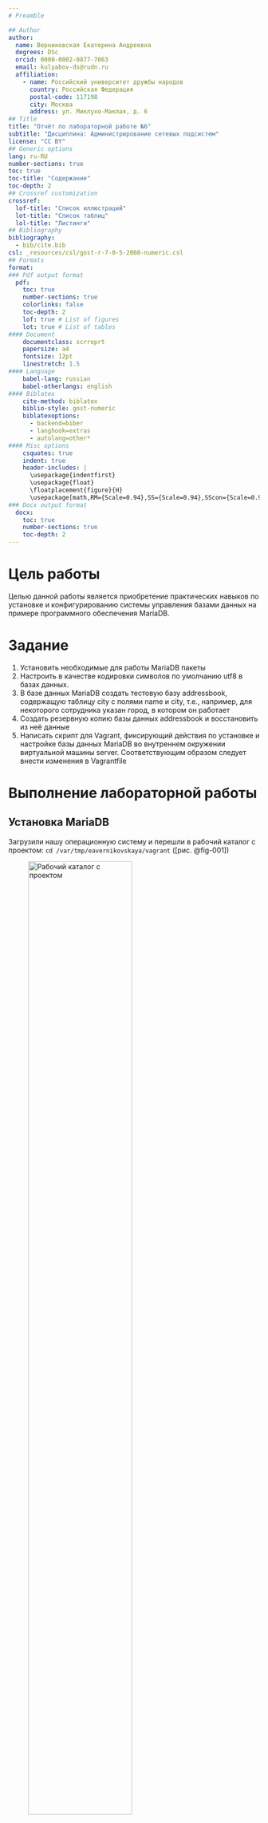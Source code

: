 ```yaml
---
# Preamble

## Author
author:
  name: Верниковская Екатерина Андреевна
  degrees: DSc
  orcid: 0000-0002-0877-7063
  email: kulyabov-ds@rudn.ru
  affiliation:
    - name: Российский университет дружбы народов
      country: Российская Федерация
      postal-code: 117198
      city: Москва
      address: ул. Миклухо-Маклая, д. 6
## Title
title: "Отчёт по лабораторной работе №6"
subtitle: "Дисциплина: Администрирование сетевых подсистем"
license: "CC BY"
## Generic options
lang: ru-RU
number-sections: true
toc: true
toc-title: "Содержание"
toc-depth: 2
## Crossref customization
crossref:
  lof-title: "Список иллюстраций"
  lot-title: "Список таблиц"
  lol-title: "Листинги"
## Bibliography
bibliography:
  - bib/cite.bib
csl: _resources/csl/gost-r-7-0-5-2008-numeric.csl
## Formats
format:
### Pdf output format
  pdf:
    toc: true
    number-sections: true
    colorlinks: false
    toc-depth: 2
    lof: true # List of figures
    lot: true # List of tables
#### Document
    documentclass: scrreprt
    papersize: a4
    fontsize: 12pt
    linestretch: 1.5
#### Language
    babel-lang: russian
    babel-otherlangs: english
#### Biblatex
    cite-method: biblatex
    biblio-style: gost-numeric
    biblatexoptions:
      - backend=biber
      - langhook=extras
      - autolang=other*
#### Misc options
    csquotes: true
    indent: true
    header-includes: |
      \usepackage{indentfirst}
      \usepackage{float}
      \floatplacement{figure}{H}
      \usepackage[math,RM={Scale=0.94},SS={Scale=0.94},SScon={Scale=0.94},TT={Scale=MatchLowercase,FakeStretch=0.9},DefaultFeatures={Ligatures=Common}]{plex-otf}
### Docx output format
  docx:
    toc: true
    number-sections: true
    toc-depth: 2
---
```


# Цель работы

Целью данной работы является приобретение практических навыков по установке и конфигурированию системы управления базами данных на примере программного обеспечения MariaDB.

# Задание

1. Установить необходимые для работы MariaDB пакеты
2. Настроить в качестве кодировки символов по умолчанию utf8 в базах данных.
3. В базе данных MariaDB создать тестовую базу addressbook, содержащую таблицу city с полями name и city, т.е., например, для некоторого сотрудника указан город, в котором он работает
4. Создать резервную копию базы данных addressbook и восстановить из неё данные
5. Написать скрипт для Vagrant, фиксирующий действия по установке и настройке базы данных MariaDB во внутреннем окружении виртуальной машины server. Соответствующим образом следует внести изменения в Vagrantfile

# Выполнение лабораторной работы

## Установка MariaDB

Загрузили нашу операционную систему и перешли в рабочий каталог с проектом: ```cd /var/tmp/eavernikovskaya/vagrant``` ([рис. @fig-001])

![Рабочий каталог с проектом](image/лаба6_1.png){#fig-001 width=70%}

Запустили виртуальную машину server: ```make server-up``` ([рис. @fig-002]) 

![Запуск виртуальной машины server](image/лаба6_2.png){#fig-002 width=70%}

Далее на виртуальной машине server вошли под созданным нами в предыдущей работе пользователем и открыли терминал. Перешли в режим суперпользователя: ```sudo -i``` ([рис. @fig-003])

![Переход в режим суперпользователя](image/лаба6_3.png){#fig-003 width=70%}

Далее установили необходимые для работы с базами данных пакеты: ```dnf -y install mariadb mariadb-server``` ([рис. @fig-004])

![Установка необходимых пакетов для работы с базами данных](image/лаба6_4.png){#fig-004 width=70%}

Далее посмотрели конфигурационные файлы mariadb в каталоге */etc/my.cnf.d* и файл */etc/my.cnf* ([рис. @fig-005])

Пояснения к файлам: 

- Файл */etc/my.cnf*:

	+ Основной конфигурационный файл MySQL/MariaDB

	+ Содержит секцию [client-server] для общих настроек клиента и сервера

	+ директива includedir /etc/my.cnf.d - это означает, что файлы из каталога /etc/my.cnf.d подключаются к основной конфигурации

- Файлы в каталоге */etc/my.cnf.d/*:

	+ auth_gssapi.cnf - настройки аутентификации GSSAPI

	+ client.cnf - параметры для клиентских подключений

	+ enable_encryption.preset - предустановки для включения шифрования

	+ mariadb-server.cnf - основные настройки сервера MariaDB

	+ mysql-clients.cnf - настройки для клиентов MySQL

	+ provider_*.cnf - конфигурации различных провайдеров сжатия (bzip2, lz4, lzo, snappy)

	+ spider.cnf - настройки для движка Spider

![Файлы в каталоге /etc/my.cnf.d и файл /etc/my.cnf](image/лаба6_5.png){#fig-005 width=70%}

Далее для запуска и включения программного обеспечения mariadb использовали: ```systemctl start mariadb``` и ```systemctl enable mariadb``` ([рис. @fig-006])

![Запуск и включение mariadb](image/лаба6_6.png){#fig-006 width=70%}

Далее убедились, что mariadb прослушивает порт 3306: ```ss -tulpen | grep mariadb``` ([рис. @fig-007])

![Порт который прослушивает mariadb](image/лаба6_7.png){#fig-007 width=70%}

Далее запустили скрипт конфигурации безопасности mariadb: ```mysql_secure_installation```. Установили пароль для пользователя root базы данных, отключили удалённый корневой доступ и удалили тестовую базу данных и любых анонимных пользователей ([рис. @fig-008]), ([рис. @fig-009]), ([рис. @fig-010])

![Запуск скрипта конфигурации безопасности mariadb (1)](image/лаба6_8.png){#fig-008 width=70%}

![Запуск скрипта конфигурации безопасности mariadb (2)](image/лаба6_9.png){#fig-009 width=70%}

![Запуск скрипта конфигурации безопасности mariadb (3)](image/лаба6_10.png){#fig-010 width=70%}

Для входа в базу данных с правами администратора базы данных ввели ```mysql -u root -p``` ([рис. @fig-011])

![Вход в базу данных с правами администратора (1)](image/лаба6_11.png){#fig-011 width=70%}

Псомотреди список команд MySQL, введя ```\h``` ([рис. @fig-012])

![Список команд MySQL](image/лаба6_12.png){#fig-012 width=70%}

Из приглашения интерактивной оболочки MariaDB для отображения доступных в настоящее время баз данных ввели MySQL-запрос ```SHOW DATABASES;``` ([рис. @fig-013])

В системе присутствуют вот такие базы данных:

- information_schema - системная БД, содержащая метаданные о всех других базах данных

- mysql - системная БД, хранящая информацию о пользователях, привилегиях и других системных настройках

- performance_schema - системная БД для мониторинга производительности сервера

- sys - системная БД, предоставляющая удобные представления для анализа производительности

Это стандартный набор системных баз данных, которые создаются при первоначальной установке MariaDB/MySQL. Пользовательские базы данных в системе пока что отсутствуют.

![Доступные базы данных в настоящее время](image/лаба6_13.png){#fig-013 width=70%}

Для выхода из интерфейса интерактивной оболочки MariaDB ввели ```exit;``` ([рис. @fig-014])

![Выход из интерфейса интерактивной оболочки MariaDB](image/лаба6_14.png){#fig-014 width=70%}

## Конфигурация кодировки символов

Опять вошли в базу данных с правами администратора ```mysql -u root -p``` ([рис. @fig-015])

![Вход в базу данных с правами администратора (2)](image/лаба6_15.png){#fig-015 width=70%}

Далее посмотрели статус MariaDB введя ```status``` ([рис. @fig-016])

Пояснения к статусу MariaDB:

- Информация о клиенте:

	+ mysql Ver 15.1 Distrib 10.11.11-MariaDB - версия клиента и сервера MariaDB

	+ for Linux (x86_64) - платформа

- Текущее соединение:

	+ Connection id: 14 - идентификатор соединения

	+ Current database: - нет выбранной БД

	+ Current user: root@localhost - пользователь и хост

	+ SSL: Not in use - SSL не используется

- Серверная информация:

	+ Server: MariaDB - тип СУБД

	+ Server version: 10.11.11-MariaDB - версия сервера

	+ Connection: Localhost via UNIX socket - тип подключения

	+ UNIX socket: /var/lib/mysql/mysql.sock - сокет-файл

- Кодировки:

	+ Server characterset: latin1 - кодировка сервера

	+ Client characterset: utf8mb3 - кодировка клиента

- Статистика сервера:

	+ Uptime: 15 min 12 sec - время работы сервера

	+ Threads: 1 - количество активных потоков

	+ Questions: 27 - выполнено запросов

	+ Queries per second avg: 0.029 - среднее количество запросов в секунду

![Статус MariaDB](image/лаба6_16.png){#fig-016 width=70%}

Далее в каталоге */etc/my.cnf.d* создали файл *utf8.cnf* ([рис. @fig-017]): 

```cd /etc/my.cnf.d```

```touch utf8.cnf```

![Создание файла utf8.cnf](image/лаба6_17.png){#fig-017 width=70%}

Открыв этот файл на редактирование пропишем в нём следующие строки ([рис. @fig-018]):

```
[client]
default-character-set = utf8
[mysqld]
character-set-server = utf8
```

![Редактирование файла utf8.cnf](image/лаба6_18.png){#fig-018 width=70%}

Далее перезапустили MariaDB с помощью ```systemctl restart mariadb``` ([рис. @fig-019])

![Презапуск MariaDB](image/лаба6_19.png){#fig-019 width=70%}

Далее опять вошли в базу данных с правами администратора, посмотрели статус MariaDB и поняли что сервер и базы данных теперь используют utf8mb3 вместо latin1, что обеспечивает поддержку Unicode символов и корректное отображение кириллицы и других языков ([рис. @fig-020])

![Статус MariaDB после конфигурации кодировки символов](image/лаба6_20.png){#fig-020 width=70%}

## Создание базы данных

Опять зашли в базу данных с правами администратора ```mysql -u root -p``` ([рис. @fig-021])

![Вход в базу данных с правами администратора (3)](image/лаба6_21.png){#fig-021 width=70%}

Создали базу данных с именем addressbook: ```CREATE DATABASE addressbook CHARACTER SET utf8 COLLATE utf8_general_ci;``` ([рис. @fig-022])

![Создание базы данных с именем addressbook](image/лаба6_22.png){#fig-022 width=70%}

Перешли к базе данных addressbook: ```USE addressbook;``` ([рис. @fig-023])

![Переход к базе данных addressbook](image/лаба6_23.png){#fig-023 width=70%}

Отобразили имеющиеся в базе данных addressbook таблицы: ```SHOW TABLES;``` ([рис. @fig-024])

![Таблицы имеющиеся в базе данных addressbook](image/лаба6_24.png){#fig-024 width=70%}

Создали таблицу city с полями name и city: ```CREATE TABLE city(name VARCHAR(40), city VARCHAR(40));``` ([рис. @fig-025])

![Создание таблицы city](image/лаба6_25.png){#fig-025 width=70%}

Заполнили несколько строк таблицы некоторыми данными по аналогии в соответствии с синтаксисом MySQL ([рис. @fig-026]):

```INSERT INTO city(name,city) VALUES ('Иванов','Москва');```

```INSERT INTO city(name,city) VALUES ('Петров','Сочи');```

```INSERT INTO city(name,city) VALUES ('Сидоров','Дубна');```

![Заполнение строк таблицы city](image/лаба6_26.png){#fig-026 width=70%}
 
Сделали следующий MySQL-запрос: ```SELECT * FROM city;``` ([рис. @fig-027])

Таблица содержит 3 записи с двумя полями name и city:

- Иванов | Москва

- Петров | Сочи

- Сидоров | Дубна 

![Запрос на выборку всех данных из таблицы city](image/лаба6_27.png){#fig-027 width=70%}

Создали пользователя для работы с базой данных addressbook и задали для него пароль: ```CREATE USER eavernikovskaya@'%' IDENTIFIED BY 'password';``` ([рис. @fig-028])

![Создание пользователя для работы с базой данных addressbook](image/лаба6_28.png){#fig-028 width=70%}

Далее предоставили права доступа созданному пользователю eavernikovskaya на действия с базой
данных addressbook (просмотр, добавление, обновление, удаление данных): ```GRANT SELECT,INSERT,UPDATE,DELETE ON addressbook.* TO eavernikovskaya@'%';``` ([рис. @fig-029])

![Предоставление прав доступа созданному пользователю на действия с базой данных addressbook](image/лаба6_29.png){#fig-029 width=70%}

Обновили привилегии (права доступа) базы данных addressbook: ```FLUSH PRIVILEGES;``` ([рис. @fig-030])

![Обновление прав доступа базы данных addressbook](image/лаба6_30.png){#fig-030 width=70%}

Далее посмотрели общую информацию о табице city базы данных addressbook: ```DESCRIBE city;``` ([рис. @fig-031])

![Общая информация о таблице city базы данных addressbook](image/лаба6_31.png){#fig-031 width=70%}

Далее вышли из окружения MariaDB: ```quit``` ([рис. @fig-032])

![Выход из окружения MariaDB](image/лаба6_32.png){#fig-032 width=70%}

Посмотрели список баз данных: ```mysqlshow -u root -p``` ([рис. @fig-033])

![Список баз данных](image/лаба6_33.png){#fig-033 width=70%}

Посмотрели список таблиц базы данных addressbook: ```mysqlshow -u root -p addressbook``` и ```mysqlshow -u eavernikovskaya -p addressbook``` ([рис. @fig-034]), ([рис. @fig-035])

![Список таблиц базы данных addressbook от администратора](image/лаба6_34.png){#fig-034 width=70%}

![Список таблиц базы данных addressbook от пользователя](image/лаба6_35.png){#fig-035 width=70%}

##  Резервные копии

На виртуальной машине server создали каталог для резервных копий: ```mkdir -p /var/backup``` ([рис. @fig-036])

![Создание каталога для резервных копий](image/лаба6_36.png){#fig-036 width=70%}

Далее сделали резервную копию базы данных addressbook, сжатую резервную копию и сжатую резервную копию с указанием даты ([рис. @fig-037]):

```mysqldump -u root -p addressbook > /var/backup/addressbook.sql```

```mysqldump -u root -p addressbook | gzip > /var/backup/addressbook.sql.gz```

```mysqldump -u root -p addressbook | gzip > $(date +/var/backup/addressbook.%Y%m%d.%H%M%S.sql.gz)```

![Создание резервных копий базы данных addressbook](image/лаба6_37.png){#fig-037 width=70%}

Далее аосстановили базу данных addressbook из резервной копии и из сжатой резервной копии ([рис. @fig-038]):

```mysql -u root -p addressbook < /var/backup/addressbook.sql```

```zcat /var/backup/addressbook.sql.gz | mysql -u root -p addressbook```

![Восстановление базы данных addressbook из резервных копий](image/лаба6_38.png){#fig-038 width=70%}

## Внесение изменений в настройки внутреннего окружения виртуальной машины

На виртуальной машине server перешли в каталог для внесения изменений в настройки внутреннего окружения */vagrant/provision/server/*, создали в нём каталог *mysql*, в который поместили в соответствующие подкаталоги конфигурационные файлы MariaDB и резервную копию базы данных addressbook ([рис. @fig-039]):

```cd /vagrant/provision/server```

```mkdir -p /vagrant/provision/server/mysql/etc/my.cnf.d```

```mkdir -p /vagrant/provision/server/mysql/var/backup```

```cp -R /etc/my.cnf.d/utf8.cnf /vagrant/provision/server/mysql/etc/my.cnf.d/```

```cp -R /var/backup/* /vagrant/provision/server/mysql/var/backup/```

![Копирование конфигурационных файлов и резервных копий базы данных в каталог mysql](image/лаба6_39.png){#fig-039 width=70%}

В каталоге /vagrant/provision/server создали исполняемый файл mysql.sh ([рис. @fig-040]):

```cd /vagrant/provision/server```

```touch mysql.sh```

```chmod +x mysql.sh```

![Создание исполняемого файла mysql.sh](image/лаба6_40.png){#fig-040 width=70%}

Открыв его на редактирование прописали в нём следующие строки ([рис. @fig-041]):

```
#!/bin/bash
echo "Provisioning script $0"
systemctl restart named
echo "Install needed packages"
dnf -y install mariadb mariadb-server
echo "Copy configuration files"
cp -R /vagrant/provision/server/mysql/etc/* /etc
mkdir -p /var/backup
cp -R /vagrant/provision/server/mysql/var/backup/* /var/backup
echo "Start mysql service"
systemctl enable mariadb
systemctl start mariadb
if [[ ! -d /var/lib/mysql/mysql ]]
then
echo "Securing mariadb"
mysql_secure_installation <<EOF
y
123456
123456
y
y
y
y
EOF
echo "Create database"
mysql -u root -p123456 <<EOF
CREATE DATABASE addressbook CHARACTER SET utf8 COLLATE utf8_general_ci;
EOF
mysql -u root -p123456 addressbook < /var/backup/addressbook.sql
fi
```

![Редактирование файла mysql.sh](image/лаба6_41.png){#fig-041 width=70%}

Этот скрипт повторяет произведённые вами действия по установке и настройке сервера баз данных 

Для отработки созданного скрипта во время загрузки виртуальных машин в конфигурационном файле Vagrantfile необходимо добавить в конфигурации сервера следующую запись ([рис. @fig-042]):

```
server.vm.provision "server mysql",
	type: "shell",
	preserve_order: true,
	path: "provision/server/mysql.sh"
```

![Редактирование Vagrantfile](image/лаба6_42.png){#fig-042 width=70%}

После этого можно выключать виртуальную машину server: ```make server-halt``` ([рис. @fig-043])

![Выключение виртуальной машины server](image/лаба6_43.png){#fig-043 width=70%}

## Контрольные вопросы + ответы

1. Какая команда отвечает за настройки безопасности в MariaDB?

Настройки безопасности в MariaDB обычно управляются с
помощью команды mysql_secure_installation. Эта команда выполняет несколько шагов, включая установку пароля для пользователя root, удаление анонимных учетных записей, отключение удаленного входа для пользователя root и удаление тестовых баз данных.

2. Как настроить MariaDB для доступа через сеть?

Для настройки MariaDB для доступа через сеть, вы можете отредактировать файл конфигурации MariaDB (обычно называемый my.cnf) и убедиться, что параметр bind-address установлен на IP-адрес, доступный в вашей сети. Также, убедитесь, что пользователь имеет права доступа извне, например, с использованием команды GRANT.

3. Какая команда позволяет получить обзор доступных баз данных после входа в среду оболочки MariaDB?

Обзор доступных баз данных после входа в среду оболочки MariaDB можно получить с помощью команды SHOW DATABASES;.

4. Какая команда позволяет узнать, какие таблицы доступны в базе данных?

Для просмотра доступных таблиц в базе данных используйте команду SHOW TABLES;.

5. Какая команда позволяет узнать, какие поля доступны в таблице?

Чтобы узнать, какие поля доступны в таблице, используйте команду DESCRIBE table_name; или SHOW COLUMNS FROM table_name;.

6. Какая команда позволяет узнать, какие записи доступны в таблице?

Для просмотра записей в таблице можно использовать команду SELECT * FROM table_name;.

7. Как удалить запись из таблицы?

Для удаления записи из таблицы используйте команду DELETE FROM table_name WHERE condition;, где condition - условие, определяющее, какие записи следует удалить

8. Где расположены файлы конфигурации MariaDB? Что можно настроить с их помощью?

Файлы конфигурации MariaDB обычно располагаются в различных местах в зависимости от системы, но основной файл - my.cnf. Он может быть в /etc/my.cnf, /etc/mysql/my.cnf или /usr/etc/my.cnf. С помощью этих файлов можно настроить различные параметры, такие как порт, пути к файлам данных, параметры безопасности и другие.

9. Где располагаются файлы с базами данных MariaDB?

Файлы с базами данных MariaDB располагаются в директории данных. Обычно это /var/lib/mysql/ на Linux-системах.

10. Как сделать резервную копию базы данных и затем её восстановить?

Для создания резервной копии базы данных используйте команду mysqldump. Например, mysqldump -u username -p dbname > backup.sql. Для восстановления базы данных из резервной копии используйте команду mysql -u username -p dbname < backup.sql.

# Выводы

В ходе выполнения лабораторной работы №6 мы приобрели практические навыки по установке и конфигурированию системы управления базами данных на примере программного обеспечения MariaDB.

# Список литературы

1. [Лаборатораня работа №6](https://esystem.rudn.ru/pluginfile.php/2854752/mod_resource/content/6/006-mysql.pdf)
